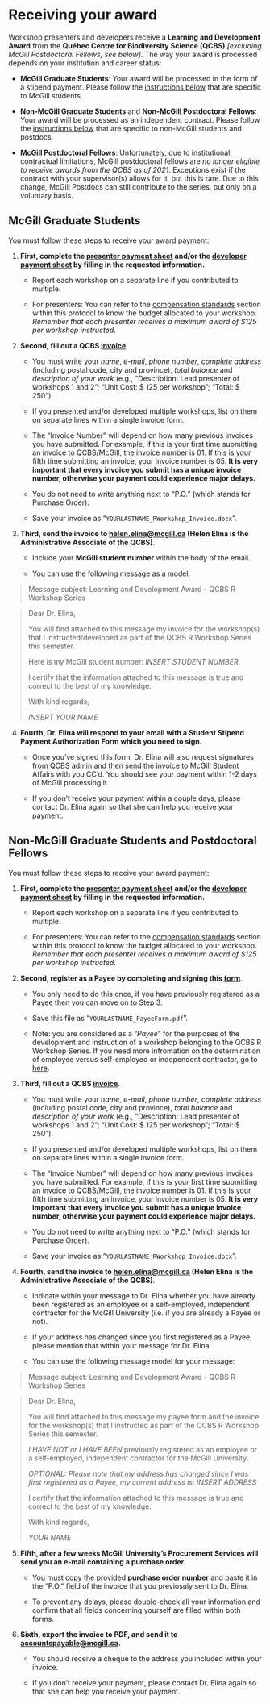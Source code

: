 # Receiving your award {#payment-en}

Workshop presenters and developers receive a **Learning and Development Award** from the **Québec Centre for Biodiversity Science (QCBS)** *[excluding McGill Postdoctoral Fellows, see below]*. The way your award is processed depends on your institution and career status:

* **McGill Graduate Students**: Your award will be processed in the form of a stipend payment. Please follow the [instructions below](#payment-en-mcgill) that are specific to McGill students.

* **Non-McGill Graduate Students** and **Non-McGill Postdoctoral Fellows**: Your award will be processed as an independent contract. Please follow the [instructions below](#payment-en-nonmcgill) that are specific to non-McGill students and postdocs.

* **McGill Postdoctoral Fellows**: Unfortunately, due to institutional contractual limitations, McGill postdoctoral fellows are *no longer eligible to receive awards from the QCBS as of 2021*. Exceptions exist if the contract with your supervisor(s) allows for it, but this is rare. Due to this change, McGill Postdocs can still contribute to the series, but only on a voluntary basis.


## McGill Graduate Students {- #payment-en-mcgill}

You must follow these steps to receive your award payment:

1. **First, complete the [presenter payment sheet](https://docs.google.com/spreadsheets/d/1Vu566MpuwtEoSrTpobrAPdVBmwi-AHP1lEb9lhv0Uc8/edit?usp=sharing) and/or the [developer payment sheet](https://docs.google.com/spreadsheets/d/1g6FCTTRznp0YWqfLiP8tXsWZwKR0Gu6pN0L7mrwp934/edit#gid=2104246564) by filling in the requested information.** 

    * Report each workshop on a separate line if you contributed to multiple. 
    
    * For presenters: You can refer to the [compensation standards](#preparation-en) section within this protocol to know the budget allocated to your workshop. *Remember that each presenter receives a maximum award of $125 per workshop instructed*.

2. **Second, fill out a QCBS [invoice](https://github.com/QCBSRworkshops/presenter-developer-protocol/blob/master/YOURNAME_Invoice.docx?raw=true)**. 

    * You must write your *name*, *e-mail*, *phone number*, *complete address* (including postal code, city and province), *total balance* and *description of your work* (e.g., "Description: Lead presenter of workshops 1 and 2"; "Unit Cost: $ 125 per workshop"; "Total: $ 250"). 
    
    * If you presented and/or developed multiple workshops, list on them on separate lines within a single invoice form.
  
    * The "Invoice Number" will depend on how many previous invoices you have submitted. For example, if this is your first time submitting an invoice to QCBS/McGill, the invoice number is 01. If this is your fifth time submitting an invoice, your invoice number is 05. **It is very important that every invoice you submit has a unique invoice number, otherwise your payment could experience major delays.**
    
    * You do not need to write anything next to "P.O." (which stands for Purchase Order).
    
    * Save your invoice as "`YOURLASTNAME_RWorkshop_Invoice.docx`".
    
    
3. **Third, send the invoice to [helen.elina@mcgill.ca](mailto:helen.elina@mcgill.ca) (Helen Elina is the Administrative Associate of the QCBS)**. 

    * Include your **McGill student number** within the body of the email. 
    
    * You can use the following message as a model:

> Message subject: Learning and Development Award - QCBS R Workshop Series

> Dear Dr. Elina,
>
> You will find attached to this message my invoice for the workshop(s) that I instructed/developed as part of the QCBS R Workshop Series this semester.
>
> Here is my McGill student number: *INSERT STUDENT NUMBER*.
>
> I certify that the information attached to this message is true and correct to the best of my knowledge.
>
> With kind regards,
>
> *INSERT YOUR NAME*

4. **Fourth, Dr. Elina will respond to your email with a Student Stipend Payment Authorization Form which you need to sign.** 

    * Once you've signed this form, Dr. Elina will also request signatures from QCBS admin and then send the invoice to McGill Student Affairs with you CC'd. You should see your payment within 1-2 days of McGill processing it. 
    
    * If you don't receive your payment within a couple days, please contact Dr. Elina again so that she can help you receive your payment. 


## Non-McGill Graduate Students and Postdoctoral Fellows {- #payment-en-nonmcgill}

You must follow these steps to receive your award payment:

1. **First, complete the [presenter payment sheet](https://docs.google.com/spreadsheets/d/1Vu566MpuwtEoSrTpobrAPdVBmwi-AHP1lEb9lhv0Uc8/edit?usp=sharing) and/or the [developer payment sheet](https://docs.google.com/spreadsheets/d/1g6FCTTRznp0YWqfLiP8tXsWZwKR0Gu6pN0L7mrwp934/edit#gid=2104246564) by filling in the requested information.** 

    * Report each workshop on a separate line if you contributed to multiple. 
    
    * For presenters: You can refer to the [compensation standards](#preparation-en) section within this protocol to know the budget allocated to your workshop. *Remember that each presenter receives a maximum award of $125 per workshop instructed*.

2. **Second, register as a Payee by completing and signing this [form](https://www.mcgill.ca/financialservices/files/financialservices/employee_or_selfemployes_20120815_questionnaire_en.pdf)**. 

    * You only need to do this once, if you have previously registered as a Payee then you can move on to Step 3. 
    
    * Save this file as "`YOURLASTNAME_PayeeForm.pdf`".
    
    * Note: you are considered as a “*Payee*” for the purposes of the development and instruction of a workshop belonging to the QCBS R Workshop Series. If you need more infromation on the determination of employee versus self-employed or independent contractor, go to [here](https://www.mcgill.ca/financialservices/policies/emplself#pr2-determination-of-employee-vs-self-employed-independent-contractor).

3. **Third, fill out a QCBS [invoice](https://github.com/QCBSRworkshops/presenter-developer-protocol/blob/master/YOURNAME_Invoice.docx?raw=true)**. 

    * You must write your *name*, *e-mail*, *phone number*, *complete address* (including postal code, city and province), *total balance* and *description of your work* (e.g., "Description: Lead presenter of workshops 1 and 2"; "Unit Cost: $ 125 per workshop"; "Total: $ 250"). 
    
    * If you presented and/or developed multiple workshops, list on them on separate lines within a single invoice form.
  
    * The "Invoice Number" will depend on how many previous invoices you have submitted. For example, if this is your first time submitting an invoice to QCBS/McGill, the invoice number is 01. If this is your fifth time submitting an invoice, your invoice number is 05. **It is very important that every invoice you submit has a unique invoice number, otherwise your payment could experience major delays.**
    
    * You do not need to write anything next to "P.O." (which stands for Purchase Order).
    
    * Save your invoice as "`YOURLASTNAME_RWorkshop_Invoice.docx`".

4. **Fourth, send the invoice to [helen.elina@mcgill.ca](mailto:helen.elina@mcgill.ca) (Helen Elina is the Administrative Associate of the QCBS)**.

    *  Indicate within your message to Dr. Elina whether you have already been registered as an employee or a self-employed, independent contractor for the McGill University (i.e. if you are already a Payee or not). 
    
    * If your address has changed since you first registered as a Payee, please mention that within your message for Dr. Elina. 
    
    * You can use the following message model for your message:

> Message subject: Learning and Development Award - QCBS R Workshop Series

> Dear Dr. Elina,
>
> You will find attached to this message my payee form and the invoice for the workshop(s) that I instructed as part of the QCBS R Workshop Series this semester.
>
> *I HAVE NOT or I HAVE BEEN* previously registered as an employee or a self-employed, independent contractor for the McGill University.
>
> *OPTIONAL: Please note that my address has changed since I was first registered as a Payee, my current address is:*
> *INSERT ADDRESS*
>
> I certify that the information attached to this message is true and correct to the best of my knowledge.
>
> With kind regards,
>
> *YOUR NAME*


5. **Fifth, after a few weeks McGill University's Procurement Services will send you an e-mail containing a purchase order.** 

    * You must copy the provided **purchase order number** and paste it in the "P.O." field of the invoice that you previosuly sent to Dr. Elina. 
    
    * To prevent any delays, please double-check all your information and confirm that all fields concerning yourself are filled within both forms.

6. **Sixth, export the invoice to PDF, and send it to [accountspayable@mcgill.ca](mailto:accountspayable@mcgill.ca).**  

    * You should receive a cheque to the address you included within your invoice.
    
    * If you don't receive your payment, please contact Dr. Elina again so that she can help you receive your payment. 
